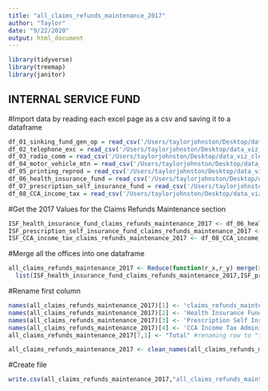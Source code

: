 ```yaml
---
title: "all_claims_refunds_maintenance_2017"
author: "Taylor"
date: "9/22/2020"
output: html_document
---
```

```r
library(tidyverse)
library(treemap)
library(janitor)
```


## INTERNAL SERVICE FUND
#Import data by reading each excel page as a csv and saving it to a dataframe
```r
df_01_sinking_fund_gen_op = read_csv('/Users/taylorjohnston/Desktop/data_viz_cle/cle-budget/InternalServiceFund/01_SinkingFundGenOp_pg465.csv')
df_02_telephone_exc = read_csv('/Users/taylorjohnston/Desktop/data_viz_cle/cle-budget/InternalServiceFund/02_TelephoneExchange_pg467-68.csv')
df_03_radio_comm = read_csv('/Users/taylorjohnston/Desktop/data_viz_cle/cle-budget/InternalServiceFund/03_OfficeofRadioComm_pg472-73.csv')
df_04_motor_vehicle_mtn = read_csv('/Users/taylorjohnston/Desktop/data_viz_cle/cle-budget/InternalServiceFund/04_MotorVehicleMtn_pg477-79.csv')
df_05_printing_reprod = read_csv('/Users/taylorjohnston/Desktop/data_viz_cle/cle-budget/InternalServiceFund/05_Printing&Reproduc_pg482-83.csv')
df_06_health_insurance_fund = read_csv('/Users/taylorjohnston/Desktop/data_viz_cle/cle-budget/InternalServiceFund/06_HealthSelfInsuranceFund_pg488.csv')
df_07_prescription_self_insurance_fund = read_csv('/Users/taylorjohnston/Desktop/data_viz_cle/cle-budget/InternalServiceFund/07_PrscptnSelfInsrncFund_pg489.csv')
df_08_CCA_income_tax = read_csv('/Users/taylorjohnston/Desktop/data_viz_cle/cle-budget/InternalServiceFund/08_CCAIncomeTaxAdmin_pg493-95.csv')
```


#Get the 2017 Values for the Claims Refunds Maintenance section
```r
ISF_health_insurance_fund_claims_refunds_maintenance_2017 <- df_06_health_insurance_fund[13:16, 1:2]
ISF_prescription_self_insurance_fund_claims_refunds_maintenance_2017 <- df_07_prescription_self_insurance_fund[2:3, 1:2]
ISF_CCA_income_tax_claims_refunds_maintenance_2017 <- df_08_CCA_income_tax[62:64, 1:2]
```

#Merge all the offices into one dataframe

```r
all_claims_refunds_maintenance_2017 <- Reduce(function(r_x,r_y) merge(x=r_x, y=r_y, by=1, all=TRUE),  
  list(ISF_health_insurance_fund_claims_refunds_maintenance_2017,ISF_prescription_self_insurance_fund_claims_refunds_maintenance_2017, ISF_CCA_income_tax_claims_refunds_maintenance_2017))
```

#Rename first column
```r
names(all_claims_refunds_maintenance_2017)[1] <- 'claims_refunds_maintenance_2017'
names(all_claims_refunds_maintenance_2017)[2] <- 'Health Insurance Fund'
names(all_claims_refunds_maintenance_2017)[3] <- 'Prescription Self Insurance Fund'
names(all_claims_refunds_maintenance_2017)[4] <- 'CCA Income Tax Administration'
all_claims_refunds_maintenance_2017[7,1] <- "Total" #renaming row to "total"

all_claims_refunds_maintenance_2017 <- clean_names(all_claims_refunds_maintenance_2017) #cleans the column names

```

#Create file
```r
write.csv(all_claims_refunds_maintenance_2017,"all_claims_refunds_maintenance_2017.csv")
```
